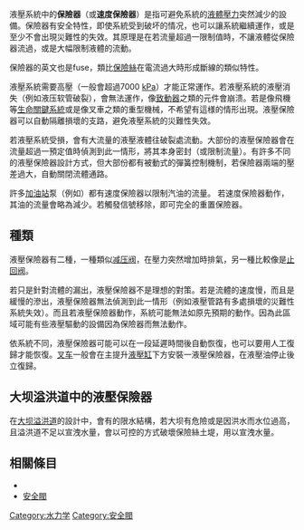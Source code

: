液壓系統中的'''保險器'''（或'''速度保險器'''）是指可避免系統的[[液壓液|液體]][[壓力|壓力]]突然減少的設備。保險器有安全特性，即使系統受到破坏的情况，也可以讓系統繼續運作，或是至少不會出現災難性的失效。其原理是在若流量超過一限制值時，不讓液體從保險器流過，或是大幅限制液體的流動。

保險器的英文也是fuse，類比[[保險絲|保險絲]]在電流過大時形成斷線的類似特性。

液壓系統需要高壓（一般會超過7000 [[帕斯卡|kPa]]）才能正常運作。若液壓系統的液壓消失（例如液压软管破裂），會無法運作，像[[致動器|致動器]]之類的元件會崩溃。若是像飛機等[[生命關鍵系統|生命關鍵系統]]或是像叉車之類的重型機械，不希望有這様的情形出現。液壓保險器可以自動隔離損壞的支路，避免液壓系統的災難性失效。

若液壓系統受損，會有大流量的液壓液體往破裂處流動。大部份的液壓保險器會在流量超過一預定值時偵測到此一情形，將其本身密封（或限制流量）。有許多不同的液壓保險器設計方式，但大部份都有被動式的彈簧控制機制，若保險器兩端的壓差過大，自動關閉流體通路。

許多[[加油站|加油站]]泵（例如{{le|加拿大石油公司|Petro-Canada}}）都有速度保險器以限制汽油的流量。<!--The fuse can be heard to engage with a "click" on some pumps if the nozzle trigger is depressed fully.-->若速度保險器動作，其油的流量會略為減少。若觸發信號移除，即可完全的重置保險器。

==種類==
液壓保險器有二種，一種類似[[减压阀|减压阀]]，在壓力突然增加時排氣，另一種比較像是[[止回阀|止回阀]]。<!--The only difference is a check valve is in place to prevent upstream fluid from coming back and venting out.  A fuse is in place before the venting area and stops fluid from venting forward of it.-->

若只是針對流體的漏出，液壓保險器不是理想的對策。若是流體的速度慢，而且是緩慢的滲出，液壓保險器無法偵測到此一情形（例如液壓管路有多處損壞的災難性系統失效）。而且若液壓保險器動作，系統可能無法如原先預期的動作。因為此區域可能有些液壓驅動的設備因為保險器而無法動作。

依系統不同，液壓保險器可能可以在一段延遲時間後自動恢復，也可以要用人工復歸才能恢復。[[叉车|叉车]]一般會在主提升[[液壓缸|液壓缸]]下方安裝一液壓保險器，在液壓油停止後立復歸。

==大坝溢洪道中的液壓保險器==
在[[大坝|大坝]][[溢洪道|溢洪道]]的設計中，會有{{le|保險絲土堤|fuse plug}}的限水結構，若大坝有危險或是因洪水而水位過高，且溢洪道不足以宣洩水量，會以可控的方式破壞保險絲土堤，用以宣洩水量。

==相關條目==
*{{le|釋壓閥|Relief valve}}
*[[安全閥|安全閥]]

{{DEFAULTSORT:Fuse (Hydraulic)}}
[[Category:水力学|Category:水力学]]
[[Category:安全閥|Category:安全閥]]